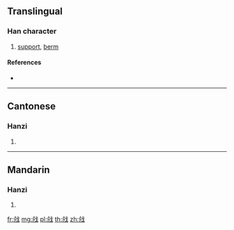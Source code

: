 {{also|戧}}
==Translingual==

===Han character===
{{Han char|rn=62|rad=戈|as=04|sn=8|four=|canj=OUI|ids=⿰仓戈}}

# [[support]], [[berm]]

====References====
* {{Han ref|kx=0412.221|hdz=21403.040|uh=6217|ud=25111}}

----

==Cantonese==

===Hanzi===
{{yue-hanzi|jyut=[[coeng3]]|y=cheung3|tra=戧}}

# {{defn|lang=yue|sort=戈04}}

----

==Mandarin==

===Hanzi===
{{cmn-hanzi|tra=戧|pin=[[qiāng]] ([[qiang1]]), [[qiàng]] ([[qiang4]])|wg=ch'iang<sup>1</sup>, ch'iang<sup>4</sup>}}

# {{defn|lang=cmn|sort=戈04}}

[[fr:戗]]
[[mg:戗]]
[[pl:戗]]
[[th:戗]]
[[zh:戗]]